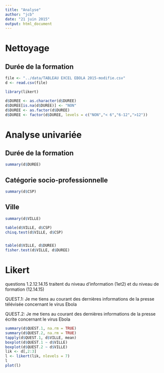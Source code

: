 ```yaml
---
title: "Analyse"
author: "jcb"
date: "21 juin 2015"
output: html_document
---
```


Nettoyage
=========

Durée de la formation
---------------------
```r
file <- "../data/TABLEAU EXCEL EBOLA 2015-modifie.csv"
d <- read.csv(file)

library(likert)

d$DUREE <- as.character(d$DUREE)
d$DUREE[is.na(d$DUREE)] <- "NON"
d$DUREE <- as.factor(d$DUREE)
d$DUREE <- factor(d$DUREE, levels = c("NON","< 6","6-12",">12"))

```

Analyse univariée
=================

Durée de la formation
---------------------
```r
summary(d$DUREE)
```


Catégorie socio-professionnelle
-------------------------------

```r
summary(d$CSP)
```

Ville
-----
```r
summary(d$VILLE)

table(d$VILLE, d$CSP)
chisq.test(d$VILLE, d$CSP)


table(d$VILLE, d$DUREE)
fisher.test(d$VILLE, d$DUREE)

```

Likert
======

questions 1.2.12.14.15 traitent du niveau d'information (1et2) et du niveau de formation (12.14.15)

QUEST.1: Je me tiens au courant des dernières informations de la presse télévisée concernant le virus Ebola

QUEST.2: Je me tiens au courant des dernières informations de la presse écrite concernant le virus Ebola

```r
summary(d$QUEST.1, na.rm = TRUE)
summary(d$QUEST.2, na.rm = TRUE)
tapply(d$QUEST.1, d$VILLE, mean)
boxplot(d$QUEST.1 ~ d$VILLE)
boxplot(d$QUEST.2 ~ d$VILLE)
lik <- d[,2:3]
l <- likert(lik, nlevels = 7)
l
plot(l)

```

